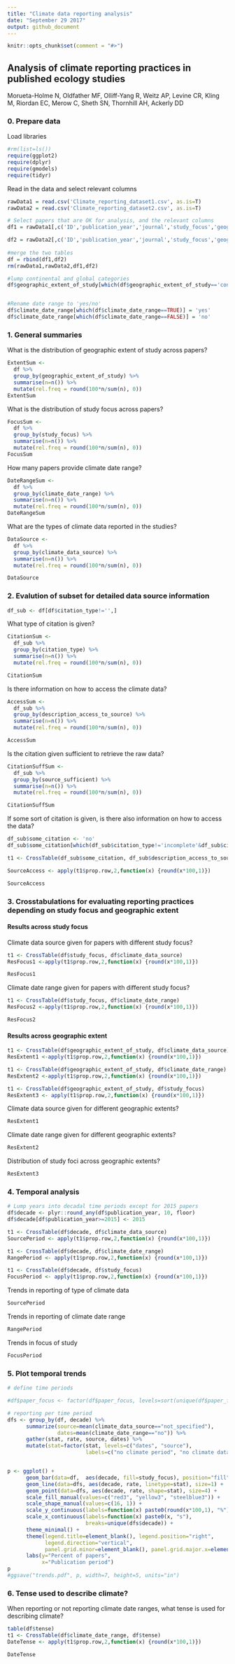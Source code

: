 ```yaml
---
title: "Climate data reporting analysis"
date: "September 29 2017"
output: github_document
---
```

```r
knitr::opts_chunk$set(comment = "#>")
```

## Analysis of climate reporting practices in published ecology studies
Morueta-Holme N, Oldfather MF, Olliff-Yang R, Weitz AP, Levine CR, Kling M, Riordan EC, Merow C, Sheth SN, Thornhill AH, Ackerly DD


### 0. Prepare data
Load libraries
```r
#rm(list=ls())
require(ggplot2)
require(dplyr)
require(gmodels)
require(tidyr)
```

Read in the data and select relevant columns
```r
rawData1 = read.csv('Climate_reporting_dataset1.csv', as.is=T) 
rawData2 = read.csv('Climate_reporting_dataset2.csv', as.is=T)

# Select papers that are OK for analysis, and the relevant columns
df1 = rawData1[,c('ID','publication_year','journal','study_focus','geographic_extent_of_study','tense_description','climate_date_range','climate_data_source','citation_type','description_access_to_source','source_sufficient')]

df2 = rawData2[,c('ID','publication_year','journal','study_focus','geographic_extent_of_study','tense_description','climate_date_range','climate_data_source','citation_type','description_access_to_source','source_sufficient')]
                    
#merge the two tables
df = rbind(df1,df2)
rm(rawData1,rawData2,df1,df2)

#lump continental and global categories
df$geographic_extent_of_study[which(df$geographic_extent_of_study=='continental' | df$geographic_extent_of_study=='global')] = 'continental/global'


#Rename date range to 'yes/no'
df$climate_date_range[which(df$climate_date_range==TRUE)] = 'yes'
df$climate_date_range[which(df$climate_date_range==FALSE)] = 'no'


```


### 1. General summaries

What is the distribution of geographic extent of study across papers?
```r
ExtentSum <-
  df %>%
  group_by(geographic_extent_of_study) %>%
  summarise(n=n()) %>%
  mutate(rel.freq = round(100*n/sum(n), 0))
ExtentSum
```

What is the distribution of study focus across papers?
```r
FocusSum <-
  df %>%
  group_by(study_focus) %>%
  summarise(n=n()) %>%
  mutate(rel.freq = round(100*n/sum(n), 0))
FocusSum
```

How many papers provide climate date range?
```r
DateRangeSum <-
  df %>%
  group_by(climate_date_range) %>%
  summarise(n=n()) %>%
  mutate(rel.freq = round(100*n/sum(n), 0))
DateRangeSum
```

What are the types of climate data reported in the studies?
```r
DataSource <-
  df %>%
  group_by(climate_data_source) %>%
  summarise(n=n()) %>%
  mutate(rel.freq = round(100*n/sum(n), 0))

DataSource
```


### 2. Evalution of subset for detailed data source information
```r

df_sub <- df[df$citation_type!='',]
```

What type of citation is given?
```r
CitationSum <-
  df_sub %>%
  group_by(citation_type) %>%
  summarise(n=n()) %>%
  mutate(rel.freq = round(100*n/sum(n), 0))

CitationSum
```

Is there information on how to access the climate data?
```r
AccessSum <-
  df_sub %>%
  group_by(description_access_to_source) %>%
  summarise(n=n()) %>%
  mutate(rel.freq = round(100*n/sum(n), 0))

AccessSum
```

Is the citation given sufficient to retrieve the raw data?
```r
CitationSuffSum <-
  df_sub %>%
  group_by(source_sufficient) %>%
  summarise(n=n()) %>%
  mutate(rel.freq = round(100*n/sum(n), 0))

CitationSuffSum
```

If some sort of citation is given, is there also information on how to access the data?
```r
df_sub$some_citation <- 'no'
df_sub$some_citation[which(df_sub$citation_type!='incomplete'&df_sub$citation_type!='none')] <- 'yes'

t1 <- CrossTable(df_sub$some_citation, df_sub$description_access_to_source)

SourceAccess <- apply(t1$prop.row,2,function(x) {round(x*100,1)})
```
```r
SourceAccess

```

### 3. Crosstabulations for evaluating reporting practices depending on study focus and geographic extent

#### Results across study focus
Climate data source given for papers with different study focus?
```r
t1 <- CrossTable(df$study_focus, df$climate_data_source)
ResFocus1 <-apply(t1$prop.row,2,function(x) {round(x*100,1)})
```
```r
ResFocus1
```
Climate date range given for papers with different study focus?
```r
t1 <- CrossTable(df$study_focus, df$climate_date_range)
ResFocus2 <-apply(t1$prop.row,2,function(x) {round(x*100,1)})
```
```r
ResFocus2
```
#### Results across geographic extent
```r
t1 <- CrossTable(df$geographic_extent_of_study, df$climate_data_source)
ResExtent1 <-apply(t1$prop.row,2,function(x) {round(x*100,1)})

t1 <- CrossTable(df$geographic_extent_of_study, df$climate_date_range)
ResExtent2 <-apply(t1$prop.row,2,function(x) {round(x*100,1)})

t1 <- CrossTable(df$geographic_extent_of_study, df$study_focus)
ResExtent3 <- apply(t1$prop.row,2,function(x) {round(x*100,1)})
```
Climate data source given for different geographic extents?
```r
ResExtent1
```
Climate date range given for different geographic extents?
```r
ResExtent2
```
Distribution of study foci across geographic extents?
```r
ResExtent3
```

### 4. Temporal analysis
```r
# Lump years into decadal time periods except for 2015 papers
df$decade <- plyr::round_any(df$publication_year, 10, floor)
df$decade[df$publication_year>=2015] <- 2015

t1 <- CrossTable(df$decade, df$climate_data_source)
SourcePeriod <- apply(t1$prop.row,2,function(x) {round(x*100,1)})

t1 <- CrossTable(df$decade, df$climate_date_range)
RangePeriod <- apply(t1$prop.row,2,function(x) {round(x*100,1)})

t1 <- CrossTable(df$decade, df$study_focus)
FocusPeriod <- apply(t1$prop.row,2,function(x) {round(x*100,1)})
```
Trends in reporting of type of climate data
```r
SourcePeriod
```
Trends in reporting of climate date range
```r
RangePeriod
```
Trends in focus of study
```r
FocusPeriod
```

### 5. Plot temporal trends
```r
# define time periods

#df$paper_focus <- factor(df$paper_focus, levels=sort(unique(df$paper_focus)))

# reporting per time period
dfs <- group_by(df, decade) %>%
      summarize(source=mean(climate_data_source=="not_specified"),
                dates=mean(climate_date_range=="no")) %>%
      gather(stat, rate, source, dates) %>%
      mutate(stat=factor(stat, levels=c("dates", "source"),
                         labels=c("no climate period", "no climate data type")))


p <- ggplot() +
      geom_bar(data=df,  aes(decade, fill=study_focus), position="fill") +
      geom_line(data=dfs, aes(decade, rate, linetype=stat), size=1) + 
      geom_point(data=dfs, aes(decade, rate, shape=stat), size=4) +
      scale_fill_manual(values=c("red3", "yellow3", "steelblue3")) +
      scale_shape_manual(values=c(16, 1)) +
      scale_y_continuous(labels=function(x) paste0(round(x*100,1), "%")) +
      scale_x_continuous(labels=function(x) paste0(x, "s"),
                         breaks=unique(dfs$decade)) +
      theme_minimal() +
      theme(legend.title=element_blank(), legend.position="right",
            legend.direction="vertical",
            panel.grid.minor=element_blank(), panel.grid.major.x=element_blank()) +
      labs(y="Percent of papers",
           x="Publication period")
p
#ggsave("trends.pdf", p, width=7, height=5, units="in")


```

### 6. Tense used to describe climate?
When reporting or not reporting climate date ranges, what tense is used for describing climate?
```r
table(df$tense)
t1 <- CrossTable(df$climate_date_range, df$tense)
DateTense <- apply(t1$prop.row,2,function(x) {round(x*100,1)})
```
```r
DateTense
``` 
